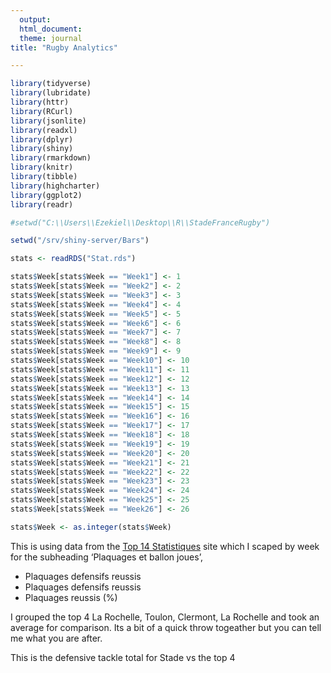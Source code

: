 ---
  output:
  html_document:
  theme: journal
title: "Rugby Analytics"

---
  
  
```{r setup, include=FALSE}

library(tidyverse)
library(lubridate)
library(httr)
library(RCurl)
library(jsonlite)
library(readxl)
library(dplyr)
library(shiny)
library(rmarkdown)
library(knitr)
library(tibble)
library(highcharter)
library(ggplot2)
library(readr)

#setwd("C:\\Users\\Ezekiel\\Desktop\\R\\StadeFranceRugby")

setwd("/srv/shiny-server/Bars")

stats <- readRDS("Stat.rds")

stats$Week[stats$Week == "Week1"] <- 1
stats$Week[stats$Week == "Week2"] <- 2
stats$Week[stats$Week == "Week3"] <- 3
stats$Week[stats$Week == "Week4"] <- 4
stats$Week[stats$Week == "Week5"] <- 5
stats$Week[stats$Week == "Week6"] <- 6
stats$Week[stats$Week == "Week7"] <- 7
stats$Week[stats$Week == "Week8"] <- 8
stats$Week[stats$Week == "Week9"] <- 9
stats$Week[stats$Week == "Week10"] <- 10
stats$Week[stats$Week == "Week11"] <- 11
stats$Week[stats$Week == "Week12"] <- 12
stats$Week[stats$Week == "Week13"] <- 13
stats$Week[stats$Week == "Week14"] <- 14
stats$Week[stats$Week == "Week15"] <- 15
stats$Week[stats$Week == "Week16"] <- 16
stats$Week[stats$Week == "Week17"] <- 17
stats$Week[stats$Week == "Week18"] <- 18
stats$Week[stats$Week == "Week19"] <- 19
stats$Week[stats$Week == "Week20"] <- 20
stats$Week[stats$Week == "Week21"] <- 21
stats$Week[stats$Week == "Week22"] <- 22
stats$Week[stats$Week == "Week23"] <- 23
stats$Week[stats$Week == "Week24"] <- 24
stats$Week[stats$Week == "Week25"] <- 25
stats$Week[stats$Week == "Week26"] <- 26

stats$Week <- as.integer(stats$Week)

```



<style type="text/css">
  
  h1.title {
    font-size: 38px;
    text-align: center;
  }
</br>
  </style>
  
  
  This is using data from the [Top 14 Statistiques](http://www.lnr.fr/rugby-top-14/statistiques-rugby-top-14/) site which I scaped by week for the subheading 'Plaquages et ballon joues',      

* Plaquages defensifs reussis 
* Plaquages defensifs reussis 
* Plaquages reussis (%)


I grouped the top 4 La Rochelle, Toulon, Clermont, La Rochelle and took an average for comparison. Its a bit of a quick throw togeather but you can tell me what you are after.



<!-- ```{r, echo = FALSE, fig.align="center"} -->


<!-- top4 <- stats %>% group_by(Week) %>% filter(Clubs %in% c("La Rochelle", "Toulon", "Clermont", "La Rochelle"))  -->

<!-- top4$Tackles[top4$Tackles == 0] <- NA -->

<!-- top4 <- top4 %>% summarise(Tackles = mean(Tackles, na.rm=TRUE)) %>% mutate(Clubs = "Top4") -->


<!-- stade <- stats %>% group_by(Week) %>% filter(Clubs == "Paris") %>% summarise(Tackles = mean(Tackles, na.rm=TRUE)) %>% mutate(Clubs = "Stade") -->

<!-- stade$Tackles[stade$Tackles == 0] <- NA -->

<!-- combined <- bind_rows(top4, stade) -->


<!-- tacklePercentage <- hchart(combined, "line", hcaes(x = Week, y = Tackles, group = Clubs, order = Week)) -->

<!-- ### -->

<!-- tacklePercentage -->
<!-- ``` -->


<!-- This is the tackle percentage for Stade vs the top 4 -->

<!-- ```{r, echo = FALSE, fig.align="center"} -->

<!-- top4 <- stats %>% group_by(Week) %>% filter(Clubs %in% c("La Rochelle", "Toulon", "Clermont", "La Rochelle"))  -->

<!-- top4$Defensive_Tackles[top4$Defensive_Tackles == 0] <- NA -->

<!-- top4 <- top4 %>% summarise(Defensive_Tackles = mean(Defensive_Tackles, na.rm=TRUE)) %>% mutate(Clubs = "Top4") -->


<!-- stade <- stats %>% group_by(Week) %>% filter(Clubs == "Paris") %>% summarise(Defensive_Tackles = mean(Defensive_Tackles, na.rm=TRUE)) %>% mutate(Clubs = "Stade") -->

<!-- stade$Defensive_Tackles[stade$Defensive_Tackles == 0] <- NA -->

<!-- defensive_tackles_table <- bind_rows(top4, stade) -->

<!-- #combined$Week <- as.character(combined$Week) -->

<!-- defensive <- hchart(defensive_tackles_table, "line", hcaes(x = Week, y = Defensive_Tackles, group = Clubs)) -->

<!-- ### -->

<!-- defensive -->
<!-- ``` -->

This is the defensive tackle total for Stade vs the top 4

<!-- ```{r, echo = FALSE, fig.align="center", warning=FALSE} -->
  
  <!-- top4 <- stats %>% group_by(Week) %>% filter(Clubs %in% c("La Rochelle", "Toulon", "Clermont", "La Rochelle"))  -->
  
  <!-- top4$`Plaquages.offensifs.réussis`[top4$`Plaquages.offensifs.réussis` == 0] <- NA -->
  
  <!-- top4 <- top4 %>% summarise(Offensive_Tackles = mean(top4$`Plaquages.offensifs.réussis`, na.rm=TRUE)) %>% mutate(Clubs = "Top4") -->
  
  
  <!-- stade <- as.data.frame(stats %>% group_by(Week) %>% filter(Clubs == "Paris") %>% select(Offensive_Tackles=`Plaquages.offensifs.réussis`) %>% mutate(Clubs = "Stade")) -->
  
  <!-- stade$Offensive_Tackles[stade$Offensive_Tackles == 0] <- NA -->
  
  <!-- Offensive_Tackles_table <- bind_rows(top4, stade) -->
  
  <!-- #combined$Week <- as.character(combined$Week) -->
  
  <!-- offensive <- hchart(Offensive_Tackles_table, "line", hcaes(x = Week, y = Offensive_Tackles, group = Clubs)) -->
  
  
  <!-- ### -->
  
  
  <!-- offensive -->
  <!-- ``` -->
  
  <!-- This is the offensive tackle total for Stade vs the top 4 -->
  
